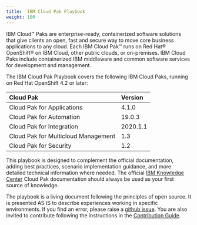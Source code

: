 ```yaml
---
title:  IBM Cloud Pak Playbook
weight: 100
---
```


IBM Cloud™ Paks are enterprise-ready, containerized software solutions
that give clients an open, fast and secure way to move core business
applications to any cloud. Each IBM Cloud Pak™ runs on Red Hat® OpenShift®
on IBM Cloud, other public clouds, or on-premises. IBM Cloud Paks include
containerized IBM middleware and common software services for development
and management.

The IBM Cloud Pak Playbook covers the following IBM Cloud Paks, running
on Red Hat OpenShift 4.2 or later:

| Cloud Pak | Version |
| :-------- | :-------------- |
| Cloud Pak for Applications    | 4.1.0  |
| Cloud Pak for Automation      | 19.0.3 |
| Cloud Pak for Integration     | 2020.1.1 |
| Cloud Pak for Multicloud Management | 1.3 |
| Cloud Pak for Security        | 1.2 |

This playbook is designed to complement the official documentation,
adding best practices, scenario implementation guidance, and more
detailed technical information where needed. The official
[IBM Knowledge Center](https://www.ibm.com/support/knowledgecenter)
Cloud Pak documentation should always be used as your first source of knowledge.

The playbook is a living document following the principles of open source. It is presented AS IS to describe experiences working in specific environments.
If you find an error, please raise a [github issue](https://github.com/ibm-cloud-architecture/cloudpak8s/issues).
You are also invited to contribute following the instructions in the
[Contribution Guide](https://ocp42.cloudpak8s.io/contribute/).
